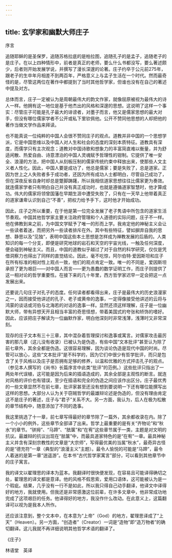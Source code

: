 ```yaml
---
---
---
```

title: 玄学家和幽默大师庄子
---




序言


追随耶稣的是圣保罗，追随苏格拉底的是柏拉图，追随孔子的是孟子，追随老子的是庄子。在以上四种情形中，前者是真正的老师，要么什么书都没写，要么著述颇少，后者则开始发展学说，并撰写了漫长深邃的论著。庄子约卒于公元前275年，跟老子的生卒年月相差不到两百年，严格意义上与孟子生活在一个时代。然而最奇怪的是，尽管这两位在著作中都提到了当时其他哲学家，但谁也没有在自己的著述中提及对方。

总体而言，庄子一定被认为是周朝最伟大的韵文作家，就像屈原被视为最伟大的诗人一样。他拥有这一地位是基于他杰出的风格和深邃的思想。这说明了这样一个事实：尽管庄子可能是孔子最大的诽谤者，对墨子而言，他又是儒家思想的最大对手，但没有哪位儒家学者不公开或私下里钦佩他。公开不赞同他思想的人却把他的著作当做文学作品来拜读。

也不能真说一位纯粹的中国人会很不赞同庄子的观点。道教并非中国的一个思想学派，它是中国思维以及中国人对人生和社会的态度的深刻本质特征。道教具有深度，而儒学只有主次观念；道教对中国诗歌和想象力的丰富简直难以衡量，并为舒适闲散、热爱自由、诗意漂泊的中国人灵魂赋予哲理性的钳制。它提供了唯一安全、浪漫的方法，把中国人从刻板压制的儒家传统约束中释放出来，使那些人文主义者人性化。因此，中国人要是成功了，他总是儒家；要是失败了，总是道家。正因为世上之人失败者多于成功者，还因为所有成功人士都明白，尽管自己成功了，但在深夜反省自身时却总是蹩脚踌躇，所以我相信道家思想往往比儒家更为奏效。就连儒家学者只有明白自己并没有真正成功时，也就是遵循道家智慧时，他才算成功。伟大的儒家将领曾国藩在早期生涯中遭受失败了，只有在一天早上他带着真正的道家谦卑认识到自己“不善”，把权力给予手下，这时他才开始成功。

因此，庄子之所以重要，在于他是第一位完全发展了老子隽语中所包含的道家生活节奏观。中国其他哲学家主要关注政府管理和个人道德的实际问题，庄子不一样。他在佛教到来之前，为中国文学赋予了唯一的形而上学。我肯定他的神秘主义会让一些读者着迷，而把另外一些读者排斥在外。其中有些特征，譬如摒弃自我的思想、静思以及“见独”，表明中国这些本土思想是怎样成为禅教发展的后盾的。人类知识的每一个分支，即便是研究地球的岩石和天空的宇宙光线，一触及任何深度，便会碰到神秘主义。而且，中国的道教似乎越过了对于自然的科学研究，仅仅是凭借洞察力也得出了同样的直觉结论。因此，毫不吃惊，阿尔伯特·爱因斯坦和庄子在所有标准的相对性上观点一致，他们的观点肯定一致。唯一的不同是，爱因斯坦承担了更为艰巨——对中国人而言——更为愚蠢的数学证明工作，而庄子则提供了这一相对论的哲学重要性。在接下来的几十年里，西方哲学家迟早一定会把这一点发展出来。

还要说几句庄子对孔子的态度。任何读者都看得出来，庄子是最伟大的历史浪漫家之一，因而接受他讲述的孔子、老子或黄帝的逸事，一定得像接受他讲述的云将与鸿蒙的谈话或河伯与北海若的对话的逸事一样。显然还须这样理解，庄子是一位幽默大师，带有异想天开且相当丰富的奇思怪想，带着美国式的夸张和矫饰的嗜好。因此，应该把庄子解读为一位幽默作家，明白他深刻时非常浅薄，浅薄时又非常深刻。

现存的庄子文本有三十三章，其中混杂着哲理探讨和逸事或寓言。对儒家攻击最厉害的那几章（这儿没有收录）已被认为是伪造，有些中国“文本批评”甚至认为除了前七章外，其余全都是伪造。这很容易理解，因为谈论伪造是现代中国的时尚。尽管可以放心，这些“文本批评”是不科学的，因为它们中很少有哲学批评，而只是包含了关于风格以及庄子是否拥有足够的修养，以温和优雅的方式抨击孔子的观点。（参见本人撰写的《尚书》长篇序言中此类“批评”的范例。）这些批评只指出了一两处年代误植，这可能是因为后来的插语造成的，其余全部是主观性的断言。就连对风格的评价也有错误，至少在插语和完全的伪造之间应该作出区分。庄子最优秀的一些文章显然不在前七章，批评家甚至还没有想到要说明一下还有哪位能撰写出这样的思想。大部分人认为关于窃贼哲学的最雄辩论述是伪造的，但没有理由肯定这不是庄子的著述，庄子与“君子”关系不大。另一方面，我认为，后人在极为松散的章节结构中，随意添加了不同的逸事。

我这里挑选了十一章，前七章写得最好的章节除了一篇外，其余都收录在内。除了一个小小的例外，这些章节全部译了出来。哲学上最重要的是有关“齐物论”和“秋水”的章节。“骈拇”、“马蹄”、“胠箧”和“在宥”这些章节属于一类，主题是对文明的抗议。最雄辩的抗议出现在“胠箧”中，而最具道家特色的是“在宥”一章。最具神秘主义并含有深刻宗教性的文章是“大宗师”，写得最优美的当属“秋水”，最奇异古怪的是“德充符”一章（典型的“浪漫主义”主题）。最令人愉悦的可能是“马蹄”，最令人着迷的是第一章“逍遥游”。在本书“古代哲学家寓言”部分，可以看到其他章节中的庄子寓言。

我的译文以翟理思的译本为蓝本。我翻译时很快便发现，在容易且可能译得确切之处，翟理思的译文都是意译。他的风格不假思索，爱用口语体，这可能被认为是一个瑕疵。结果，几乎没有一行不是如此，所以我只得自己动手翻译，他译文中译得好的地方，我就使用。但我还是非常感激这位前辈，在许多文章中，他非常成功地完成了这项艰巨的任务。他译得好的地方，我没作什么改动。在此意义上，这篇翻译可以视为是我本人所作。

还应该注意到，整个文本中，在本意为“上帝”（God）的地方，翟理思译成了“上天”（Heaven）。另一方面，“创造者”（Creator）一词是“造物”即“造万物者”的确切翻译。这儿我就不再详细说明其他哲学术语的翻译了。





《庄子》


林语堂　英译